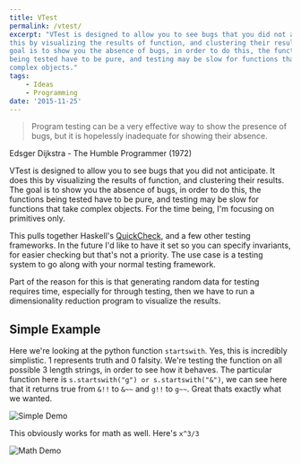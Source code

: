 ```yaml
---
title: VTest
permalink: /vtest/
excerpt: "VTest is designed to allow you to see bugs that you did not anticipate. It does
this by visualizing the results of function, and clustering their results. The
goal is to show you the absence of bugs, in order to do this, the functions
being tested have to be pure, and testing may be slow for functions that take
complex objects."
tags:
    - Ideas
    - Programming
date: '2015-11-25'
---
```


> Program testing can be a very effective way to show the presence of bugs, but
> it is hopelessly inadequate for showing their absence.

Edsger Dijkstra - The Humble Programmer (1972)

VTest is designed to allow you to see bugs that you did not anticipate. It does
this by visualizing the results of function, and clustering their results. The
goal is to show you the absence of bugs, in order to do this, the functions
being tested have to be pure, and testing may be slow for functions that take
complex objects. For the time being, I'm focusing on primitives only.

This pulls together Haskell's
[QuickCheck](http://hackage.haskell.org/package/QuickCheck-2.4.2), and a few
other testing frameworks. In the future I'd like to have it set so you can
specify invariants, for easier checking but that's not a priority. The use case
is a testing system to go along with your normal testing framework.

Part of the reason for this is that generating random data for testing requires
time, especially for through testing, then we have to run a dimensionality
reduction program to visualize the results.

## Simple Example

Here we're looking at the python function `startswith`. Yes, this is incredibly
simplistic. 1 represents truth and 0 falsity. We're testing the function on all
possible 3 length strings, in order to see how it behaves. The particular
function here is `s.startswith("g") or s.startswith("&")`, we can see here that
it returns true from `&!!` to `&~~` and `g!!` to `g~~`. Great thats exactly
what we wanted.

![Simple Demo](/assets/images/vtest-simple.png)

This obviously works for math as well. Here's `x^3/3`

![Math Demo](/assets/images/vtest-math.png)
